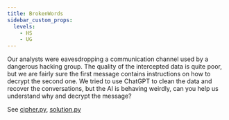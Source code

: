 ---
title: BrokenWords
sidebar_custom_props:
  levels:
    - HS
    - UG
---


Our analysts were eavesdropping a communication channel used by a dangerous hacking group. The quality of the intercepted data is quite poor, but we are fairly sure the first message contains instructions on how to decrypt the second one. We tried to use ChatGPT to clean the data and recover the conversations, but the AI is behaving weirdly, can you help us understand why and decrypt the message?

<Spoilers type="writeup">

See [cipher.py](cipher.py), [solution.py](solution.py)

</Spoilers>
